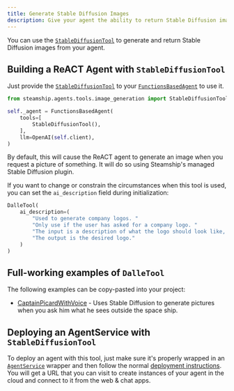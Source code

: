 ```yaml
---
title: Generate Stable Diffusion Images
description: Give your agent the ability to return Stable Diffusion images.
---
```


You can use the [`StableDiffusionTool`](https://github.com/steamship-core/python-client/blob/main/src/steamship/agents/tools/image_generation/stable_diffusion.py) to generate and return Stable Diffusion images from your agent.

## Building a ReACT Agent with `StableDiffusionTool`

Just provide the [`StableDiffusionTool`](https://github.com/steamship-core/python-client/blob/main/src/steamship/agents/tools/image_generation/stable_diffusion.py) to your [`FunctionsBasedAgent`](https://github.com/steamship-core/python-client/blob/main/src/steamship/agents/functional/functions_based.py) to use it.

```python
from steamship.agents.tools.image_generation import StableDiffusionTool

self._agent = FunctionsBasedAgent(
    tools=[
        StableDiffusionTool(),
    ],
    llm=OpenAI(self.client),
)
```

By default, this will cause the ReACT agent to generate an image when you request a picture of something.
It will do so using Steamship's managed Stable Diffusion plugin.

If you want to change or constrain the circumstances when this tool is used, you can set the `ai_description` field during initialization:

```python
DalleTool(
    ai_description=(
        "Used to generate company logos. "
        "Only use if the user has asked for a company logo. "
        "The input is a description of what the logo should look like, in detail. "
        "The output is the desired logo."
    )
)
```

## Full-working examples of `DalleTool`

The following examples can be copy-pasted into your project:

- [CaptainPicardWithVoice](https://github.com/steamship-core/multimodal-agent-starter/blob/main/src/example_agents/captain_picard_with_voice.py) - Uses Stable Diffusion to generate pictures when you ask him what he sees outside the space ship.

## Deploying an AgentService with `StableDiffusionTool`

To deploy an agent with this tool, just make sure it's properly wrapped in an [`AgentService`](/agent-guidebook/core-concepts/api-py) wrapper and then follow the normal [deployment instructions](/agent-guidebook/getting-started/deploy-your-agent).
You will get a URL that you can visit to create instances of your agent in the cloud and connect to it from the web & chat apps.
